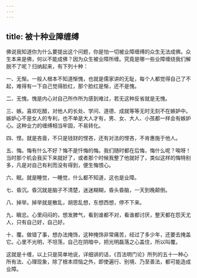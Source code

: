 ```yaml
---
---
---
```

title: 被十种业障缠缚
---




佛说我知道你为什么要提出这个问题，你是怕一切被业障缠缚的众生无法成佛。众生本来是佛，何以不能成佛？因为众生被业障所缠。究竟是哪一些业障缠绕我们解脱不了呢？归纳起来，有下列十种：

一、无惭。一般人根本不知道惭愧，也就是儒家讲的无耻，每个人都觉得自己了不起，难得有一下自己觉得脸红，那个脸红是惭，还不是愧。

二、无愧。愧是内心对自己所作所为感到难过，若无这种反省就是无愧。

三、嫉。喜欢吃醋，对他人的长处、学问、道德、成就等等无时无刻不在嫉妒中。嫉妒心不是女人的专利，也不单是大人才有，男、女、大人、小孩都一样会有嫉妒心。这种业力的缠缚相当牢固，不易转化。

四、悭。就是吝啬，不只是钱财的悭吝，还有对法的悭吝，不肯惠施于他人。

五、悔。悔有什么不好？悔不是忏悔的悔。我们随时都在后悔，悔什么呢？唉呀！当时那个机会我买下来就好了，或者那个时候我整了他就好了，类似这样的悔特别多，凡是对自己有利而没有得到，便生悔恨心。

六、眠。就是睡觉，一睡觉，什么都不知道，这也是业障。

七、昏沉。昏沉就是脑子不清楚，迷迷糊糊，昏头昏脑，一天到晚颠倒。

八、掉举。掉举就是散乱，胡思乱想，东想西想，停不下来。

九、瞋忿。心里闷闷的，想发脾气，看到谁都不对，看谁都讨厌，整天都在怨天尤人，只有自己好，自己好。

十、覆。做错了事，想办法掩饰，这种掩饰非常痛苦，经过了多少年，还要去掩盖它。心里不光明，不坦荡，自己在阴暗中，把光明磊落之心盖住，所以叫覆。

这就是十缠，以上只是简单地说，详细讲的话，《百法明门论》所列的五十一种心所有法、心理现象，除了根本烦恼之外，即使遍行、别境、乃至善法，都可能造成业障。